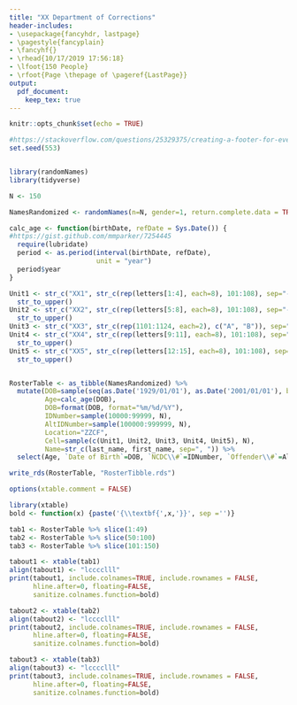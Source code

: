 ```yaml
---
title: "XX Department of Corrections"
header-includes:
- \usepackage{fancyhdr, lastpage}
- \pagestyle{fancyplain}
- \fancyhf{}
- \rhead{10/17/2019 17:56:18}
- \lfoot{150 People}
- \rfoot{Page \thepage of \pageref{LastPage}}
output: 
  pdf_document:
    keep_tex: true
---
```


```r
knitr::opts_chunk$set(echo = TRUE)
```

```r
#https://stackoverflow.com/questions/25329375/creating-a-footer-for-every-page-using-r-markdown
set.seed(553)


library(randomNames)
library(tidyverse)

N <- 150

NamesRandomized <- randomNames(n=N, gender=1, return.complete.data = TRUE)

calc_age <- function(birthDate, refDate = Sys.Date()) {
#https://gist.github.com/mmparker/7254445
  require(lubridate)
  period <- as.period(interval(birthDate, refDate),
                      unit = "year")
  period$year
}

Unit1 <- str_c("XX1", str_c(rep(letters[1:4], each=8), 101:108), sep="-") %>%
  str_to_upper()
Unit2 <- str_c("XX2", str_c(rep(letters[5:8], each=8), 101:108), sep="-") %>%
  str_to_upper()
Unit3 <- str_c("XX3", str_c(rep(1101:1124, each=2), c("A", "B")), sep="-")
Unit4 <- str_c("XX4", str_c(rep(letters[9:11], each=8), 101:108), sep="-") %>%
  str_to_upper()
Unit5 <- str_c("XX5", str_c(rep(letters[12:15], each=8), 101:108), sep="-") %>%
  str_to_upper()


RosterTable <- as_tibble(NamesRandomized) %>%
  mutate(DOB=sample(seq(as.Date('1929/01/01'), as.Date('2001/01/01'), by="day"), N),
         Age=calc_age(DOB),
         DOB=format(DOB, format="%m/%d/%Y"),
         IDNumber=sample(10000:99999, N),
         AltIDNumber=sample(100000:999999, N),
         Location="ZZCF",
         Cell=sample(c(Unit1, Unit2, Unit3, Unit4, Unit5), N),
         Name=str_c(last_name, first_name, sep=", ")) %>%
  select(Age, `Date of Birth`=DOB, `NCDC\\#`=IDNumber, `Offender\\#`=AltIDNumber, `Offender Name`=Name, Location, Cell) 

write_rds(RosterTable, "RosterTibble.rds")

```


```r
options(xtable.comment = FALSE)

library(xtable)
bold <- function(x) {paste('{\\textbf{',x,'}}', sep ='')}

tab1 <- RosterTable %>% slice(1:49)
tab2 <- RosterTable %>% slice(50:100)
tab3 <- RosterTable %>% slice(101:150)

tabout1 <- xtable(tab1)
align(tabout1) <- "lcccclll"
print(tabout1, include.colnames=TRUE, include.rownames = FALSE,
      hline.after=0, floating=FALSE,
      sanitize.colnames.function=bold)

tabout2 <- xtable(tab2)
align(tabout2) <- "lcccclll"
print(tabout2, include.colnames=TRUE, include.rownames = FALSE,
      hline.after=0, floating=FALSE,
      sanitize.colnames.function=bold)

tabout3 <- xtable(tab3)
align(tabout3) <- "lcccclll"
print(tabout3, include.colnames=TRUE, include.rownames = FALSE,
      hline.after=0, floating=FALSE,
      sanitize.colnames.function=bold)


```

